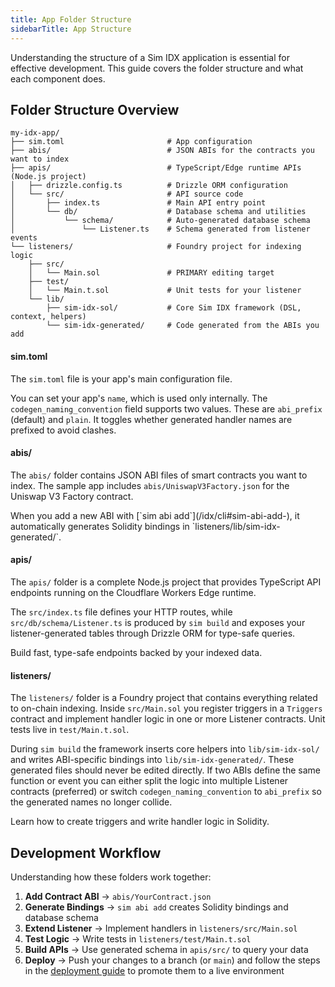 ```yaml
---
title: App Folder Structure
sidebarTitle: App Structure
---
```


Understanding the structure of a Sim IDX application is essential for effective development. This guide covers the folder structure and what each component does.

## Folder Structure Overview

```text
my-idx-app/
├── sim.toml                       # App configuration
├── abis/                          # JSON ABIs for the contracts you want to index
├── apis/                          # TypeScript/Edge runtime APIs (Node.js project)
│   ├── drizzle.config.ts          # Drizzle ORM configuration
│   └── src/                       # API source code
│       ├── index.ts               # Main API entry point
│       └── db/                    # Database schema and utilities
│           └── schema/            # Auto-generated database schema
│               └── Listener.ts    # Schema generated from listener events
└── listeners/                     # Foundry project for indexing logic
    ├── src/
    │   └── Main.sol               # PRIMARY editing target
    ├── test/
    │   └── Main.t.sol             # Unit tests for your listener
    └── lib/
        ├── sim-idx-sol/           # Core Sim IDX framework (DSL, context, helpers)
        └── sim-idx-generated/     # Code generated from the ABIs you add
```

#### sim.toml

The `sim.toml` file is your app's main configuration file.

You can set your app's `name`, which is used only internally. The `codegen_naming_convention` field supports two values. These are `abi_prefix` (default) and `plain`. It toggles whether generated handler names are prefixed to avoid clashes.

#### abis/

The `abis/` folder contains JSON ABI files of smart contracts you want to index.
The sample app includes `abis/UniswapV3Factory.json` for the Uniswap V3 Factory contract.

<Note>
When you add a new ABI with [`sim abi add`](/idx/cli#sim-abi-add-<file-path>), it automatically generates Solidity bindings in `listeners/lib/sim-idx-generated/`.
</Note>

#### apis/

The `apis/` folder is a complete Node.js project that provides TypeScript API endpoints running on the Cloudflare Workers Edge runtime.

The `src/index.ts` file defines your HTTP routes, while `src/db/schema/Listener.ts` is produced by `sim build` and exposes your listener-generated tables through Drizzle ORM for type-safe queries.

<Columns cols={1}>
  <Card title="API Development" href="/idx/apis">
    Build fast, type-safe endpoints backed by your indexed data.
  </Card>
</Columns>

#### listeners/

The `listeners/` folder is a Foundry project that contains everything related to on-chain indexing. Inside `src/Main.sol` you register triggers in a `Triggers` contract and implement handler logic in one or more Listener contracts. Unit tests live in `test/Main.t.sol`.

During `sim build` the framework inserts core helpers into `lib/sim-idx-sol/` and writes ABI-specific bindings into `lib/sim-idx-generated/`. These generated files should never be edited directly. If two ABIs define the same function or event you can either split the logic into multiple Listener contracts (preferred) or switch `codegen_naming_convention` to `abi_prefix` so the generated names no longer collide.

<Columns cols={1}>
  <Card title="Listener Development" href="/idx/listener">
    Learn how to create triggers and write handler logic in Solidity.
  </Card>
</Columns>

## Development Workflow

Understanding how these folders work together:

1. **Add Contract ABI** → `abis/YourContract.json`
2. **Generate Bindings** → `sim abi add` creates Solidity bindings and database schema
3. **Extend Listener** → Implement handlers in `listeners/src/Main.sol`
4. **Test Logic** → Write tests in `listeners/test/Main.t.sol`
5. **Build APIs** → Use generated schema in `apis/src/` to query your data
6. **Deploy** → Push your changes to a branch (or `main`) and follow the steps in the [deployment guide](/idx/deployment) to promote them to a live environment

